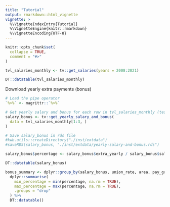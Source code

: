 ```yaml
---
title: "Tutorial"
output: rmarkdown::html_vignette
vignette: >
  %\VignetteIndexEntry{Tutorial}
  %\VignetteEngine{knitr::rmarkdown}
  %\VignetteEncoding{UTF-8}
---
```


```r
knitr::opts_chunk$set(
  collapse = TRUE,
  comment = "#>"
)
```

```r
tvl_salaries_monthly <- tv::get_salaries(years = 2008:2021)

DT::datatable(tvl_salaries_monthly)
```

Download yearly extra payments (bonus)

```r
# Load the pipe operator
`%>%` <- magrittr::`%>%`

# Get yearly salary and bonus for each row in tvl_salaries_monthly (test 3 only)
salary_bonus <- tv::get_yearly_salary_and_bonus(
  data = tvl_salaries_monthly[1:3, ]
)

# Save salary_bonus in rds file
#kwb.utils::createDirectory("./inst/extdata")
#saveRDS(salary_bonus, "./inst/extdata/yearly-salary-and-bonus.rds")

salary_bonus$percentage <- salary_bonus$extra_yearly / salary_bonus$salary_yearly * 100

DT::datatable(salary_bonus)

bonus_summary <- dplyr::group_by(salary_bonus, union_rate, area, pay_group) %>%
  dplyr::summarise(
    min_percentage = min(percentage, na.rm = TRUE),
    max_percentage = max(percentage, na.rm = TRUE), 
    .groups = "drop"
  ) %>%
  DT::datatable()
```
